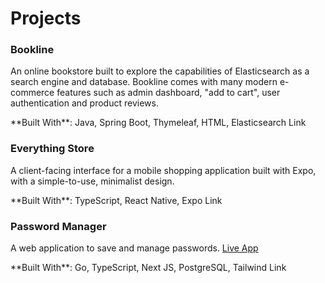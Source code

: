 
# Projects

<Navbar />

### Bookline

An online bookstore built to explore the capabilities of Elasticsearch as a search engine and database. Bookline comes with many modern e-commerce features such as admin dashboard, "add to cart", user authentication and product reviews.

<div className="flex flex-row justify-between items-center">
  <span>**Built With**: Java, Spring Boot, Thymeleaf, HTML, Elasticsearch</span>
  <Link href="https://github.com/WinstonT/bookline" target="_blank">
    Link
  </Link>
</div>

### Everything Store

A client-facing interface for a mobile shopping application built with Expo, with a simple-to-use, minimalist design.

<div className="flex flex-row justify-between items-center">
  <span>**Built With**: TypeScript, React Native, Expo</span>
  <Link
    href="https://github.com/WinstonT/react-native-everything-store-app"
    target="_blank"
  >
    Link
  </Link>
</div>

### Password Manager

A web application to save and manage passwords. [Live App](https://client-app-production-28f3.up.railway.app/)

<div className="flex flex-row justify-between items-center">
  <span>**Built With**: Go, TypeScript, Next JS, PostgreSQL, Tailwind</span>
  <Link href="https://github.com/WinstonT/password-manager" target="_blank">
    Link
  </Link>
</div>
